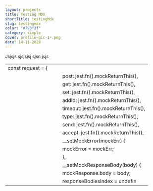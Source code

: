 ```yaml
---
layout: projects
title: Testing MDX
shortTitle: testingMdx
slug: testingmdx
color: "#793f3f"
category: simple
cover: profile-pic-1-.png
date: 14-11-2020
---
```

Jsjsjs sjsjsjsj sjsn jsjs



|                   |     |     |                                       |
| ----------------- | --- | --- | ------------------------------------- |
| const request = { |     |     |                                       |
|                   |     |     |  post: jest.fn().mockReturnThis(),    |
|                   |     |     |  get: jest.fn().mockReturnThis(),     |
|                   |     |     |  set: jest.fn().mockReturnThis(),     |
|                   |     |     |  addId: jest.fn().mockReturnThis(),   |
|                   |     |     |  timeout: jest.fn().mockReturnThis(), |
|                   |     |     |  type: jest.fn().mockReturnThis(),    |
|                   |     |     |  send: jest.fn().mockReturnThis(),    |
|                   |     |     |  accept: jest.fn().mockReturnThis(),  |
|                   |     |     |  __setMockError(mockErr) {            |
|                   |     |     |  mockError = mockErr;                 |
|                   |     |     |  },                                   |
|                   |     |     |  __setMockResponseBody(body) {        |
|                   |     |     |  mockResponse.body = body;            |
|                   |     |     |  responseBodiesIndex = undefin        |